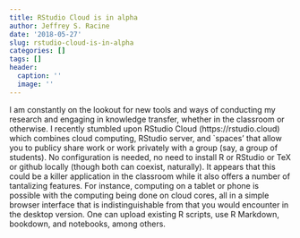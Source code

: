 ```yaml
---
title: RStudio Cloud is in alpha
author: Jeffrey S. Racine
date: '2018-05-27'
slug: rstudio-cloud-is-in-alpha
categories: []
tags: []
header:
  caption: ''
  image: ''
---
```


I am constantly on the lookout for new tools and ways of conducting my research and engaging in knowledge transfer, whether in the classroom or otherwise. I recently stumbled upon RStudio Cloud (https://rstudio.cloud) which combines cloud computing, RStudio server, and `spaces' that allow you to publicy share work or work privately with a group (say, a group of students). No configuration is needed, no need to install R or RStudio or TeX or github locally (though both can coexist, naturally). It appears that this could be a killer application in the classroom while it also offers a number of tantalizing features. For instance, computing on a tablet or phone is possible with the computing being done on cloud cores, all in a simple browser interface that is indistinguishable from that you would encounter in the desktop version. One can upload existing R scripts, use R Markdown, bookdown, and notebooks, among others.